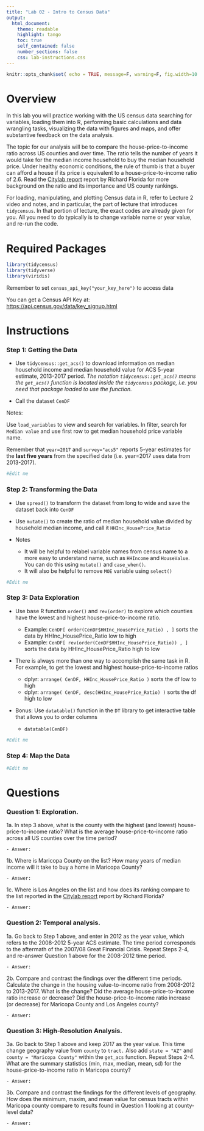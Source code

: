 ```yaml
---
title: "Lab 02 - Intro to Census Data"
output:
  html_document:
    theme: readable
    highlight: tango
    toc: true
    self_contained: false
    number_sections: false
    css: lab-instructions.css
---
```



```r
knitr::opts_chunk$set( echo = TRUE, message=F, warning=F, fig.width=10 )
```


# Overview

In this lab you will practice working with the US census data searching for variables, loading them into R, performing basic calculations and data wrangling tasks, visualizing the data with figures and maps, and offer substantive feedback on the data analysis.  

The topic for our analysis will be to compare the house-price-to-income ratio across US counties and over time.  The ratio tells the number of years it would take for the median income household  to buy the median household price.   Under healthy economic conditions, the rule of thumb is that a buyer can afford a house if its price is equivalent to a house-price-to-income ratio of 2.6. Read the [Citylab report](https://www.citylab.com/equity/2018/05/where-the-house-price-to-income-ratio-is-most-out-of-whack/561404/) report by Richard Florida for more background on the ratio and its importance and US county rankings. 


For loading, manipulating, and plotting Census data in R, refer to Lecture 2 video and notes, and in particular, the part of lecture that introduces ```tidycensus```.  In that portion of lecture, the exact codes are already given for you.  All you need to do typically is to change variable name or year value, and re-run the code. 


# Required Packages 


```r
library(tidycensus)
library(tidyverse)
library(viridis)
```

Remember to set `census_api_key("your_key_here")` to access data

You can get a Census API Key at: [https://api.census.gov/data/key_signup.html](https://api.census.gov/data/key_signup.html)


# Instructions

### Step 1: Getting the Data

- Use `tidycensus::get_acs()` to download information on median household income and median household value for ACS 5-year estimate, 2013-2017 period. *The notation `tidycensus::get_acs()` means the `get_acs()` function is located inside the `tidycensus` package, i.e. you need that package loaded to use the function.*

- Call the dataset `CenDF`

Notes: 

Use `load_variables` to view and search for variables.  In filter, search for `Median value` and use first row to get median household price variable name. 

Remember that `year=2017` and `survey="acs5"` reports 5-year estimates for the **last five years** from the specified date  (i.e. year=2017 uses data from 2013-2017).
    
```r
#Edit me
```


### Step 2: Transforming the Data

- Use `spread()` to transform the dataset from long to wide and save the dataset back into `CenDF`

- Use `mutate()` to create the ratio of median household value divided by household median income, and call it `HHInc_HousePrice_Ratio`

- Notes
    - It will be helpful to relabel variable names from census name to a more easy to understand name, such as `HHIncome` and `HouseValue`.  You can do this using `mutate()` and `case_when()`. 
    - It will also be helpful to remove `MOE` variable using `select()`
    
```r
#Edit me
```

### Step 3: Data Exploration

- Use base R function `order()` and `rev(order)` to explore which counties have the lowest and highest house-price-to-income ratio. 

    - Example: `CenDF[ order(CenDF$HHInc_HousePrice_Ratio) , ]` sorts the data by HHInc_HousePrice_Ratio low to high
    - Example: `CenDF[ rev(order(CenDF$HHInc_HousePrice_Ratio)) , ]` sorts the data by HHInc_HousePrice_Ratio high to low 
    
- There is always more than one way to accomplish the same task in R. For example, to get the lowest and highest house-price-to-income ratios 

    - dplyr: `arrange( CenDF, HHInc_HousePrice_Ratio )` sorts the df low to high
    - dplyr: `arrange( CenDF, desc(HHInc_HousePrice_Ratio) )` sorts the df high to low  

- Bonus: Use `datatable()` function in the `DT` library to get interactive table that allows you to order columns
    - `datatable(CenDF)`
    
```r
#Edit me
```


### Step 4: Map the Data

```r
#Edit me
```



# Questions

### Question 1: Exploration.

1a. In step 3 above, what is the county with the highest (and lowest) house-price-to-income ratio?  What is the average house-price-to-income ratio across all US counties over the time period?  

    - Answer: 
    
    
1b. Where is Maricopa County on the list? How many years of median income will it take to buy a home in Maricopa County? 

    - Answer: 
    
1c. Where is Los Angeles on the list and how does its ranking compare to the list reported in the [Citylab report](https://www.citylab.com/equity/2018/05/where-the-house-price-to-income-ratio-is-most-out-of-whack/561404/) report by Richard Florida? 

    - Answer: 
    
    
### Question 2: Temporal  analysis. 

1a. Go back to Step 1 above, and enter in 2012 as the year value, which refers to the 2008-2012 5-year ACS estimate.  The time period corresponds to the aftermath of the 2007/08 Great Financial Crisis. Repeat Steps 2-4, and re-answer Question 1 above for the 2008-2012 time period.  

    - Answer: 
    
    
2b. Compare and contrast the findings over the different time periods. Calculate the change in the housing value-to-income ratio from 2008-2012 to 2013-2017. What is the change? Did the average house-price-to-income ratio increase or decrease? Did the house-price-to-income ratio increase (or decrease) for Maricopa County and Los Angeles county?

    - Answer: 
    
### Question 3: High-Resolution Analysis. 

3a. Go back to Step 1 above and keep 2017 as the year value.  This time change geography value from ```county``` to ```tract.```  Also add ```state = "AZ"``` and  ```county = "Maricopa County"``` within the ```get_acs``` function. Repeat Steps 2-4. What are the summary statistics (min, max, median, mean, sd) for the house-price-to-income ratio in Maricopa county? 

    - Answer: 
    
  
3b. Compare and contrast the findings for the different levels of geography.   How does the minimum, maxim, and mean value for census tracts within Maricopa county compare to results found in Question 1 looking at county-level data? 


    - Answer: 
